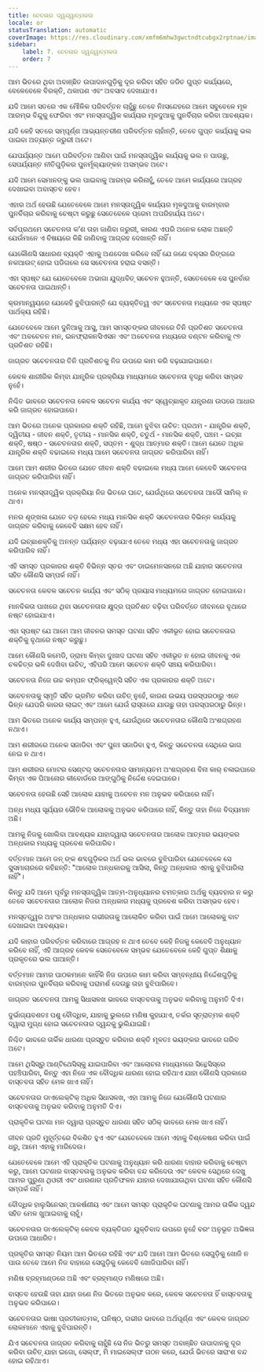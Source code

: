```yaml
---
title: ଚେତନାର ଦ୍ୱନ୍ଦ୍ୱାତ୍ମକତା
locale: or
statusTranslation: automatic
coverImage: https://res.cloudinary.com/xmfm6mhw3gwctndtcubgx2rptnae/image/upload/v1741354419/small_cover_la_gran_rebelion_28716e29d2.webp
sidebar:
    label: 7. ଚେତନାର ଦ୍ୱନ୍ଦ୍ୱାତ୍ମକତା
    order: 7
---
```

ଆମ ଭିତରେ ଥିବା ଅବାଞ୍ଛିତ ଉପାଦାନଗୁଡ଼ିକୁ ଦୂର କରିବା ସହିତ ଜଡିତ ଗୁପ୍ତ କାର୍ଯ୍ୟରେ, ବେଳେବେଳେ ବିରକ୍ତି, ଥକାପଣ ଏବଂ ଅବସାଦ ଦେଖାଯାଏ।

ଯଦି ଆମେ ସତରେ ଏକ ମୌଳିକ ପରିବର୍ତ୍ତନ ଚାହୁଁଛୁ ତେବେ ନିଃସନ୍ଦେହରେ ଆମେ ସବୁବେଳେ ମୂଳ ଆରମ୍ଭ ବିନ୍ଦୁକୁ ଫେରିବା ଏବଂ ମନସ୍ତାତ୍ତ୍ୱିକ କାର୍ଯ୍ୟର ମୂଳଦୁଆକୁ ପୁନର୍ବିଚାର କରିବା ଆବଶ୍ୟକ।

ଯଦି କେହି ସତରେ ସମ୍ପୂର୍ଣ୍ଣ ଆଭ୍ୟନ୍ତରୀଣ ପରିବର୍ତ୍ତନ ଚାହାଁନ୍ତି, ତେବେ ଗୁପ୍ତ କାର୍ଯ୍ୟକୁ ଭଲ ପାଇବା ଅତ୍ୟନ୍ତ ଜରୁରୀ ଅଟେ।

ଯେପର୍ଯ୍ୟନ୍ତ ଆମେ ପରିବର୍ତ୍ତନ ଆଣିବା ପାଇଁ ମନସ୍ତାତ୍ତ୍ୱିକ କାର୍ଯ୍ୟକୁ ଭଲ ନ ପାଉଛୁ, ସେପର୍ଯ୍ୟନ୍ତ ନୀତିଗୁଡ଼ିକର ପୁନର୍ମୂଲ୍ୟାଙ୍କନ ଅସମ୍ଭବ ଅଟେ।

ଯଦି ଆମେ ସେମାନଙ୍କୁ ଭଲ ପାଇବାକୁ ଆରମ୍ଭ କରିନାହୁଁ, ତେବେ ଆମେ କାର୍ଯ୍ୟରେ ଆଗ୍ରହ ଦେଖାଇବା ଅବାସ୍ତବ ହେବ।

ଏହାର ଅର୍ଥ ହେଉଛି ଯେତେବେଳେ ଆମେ ମନସ୍ତାତ୍ତ୍ୱିକ କାର୍ଯ୍ୟର ମୂଳଦୁଆକୁ ବାରମ୍ବାର ପୁନର୍ବିଚାର କରିବାକୁ ଚେଷ୍ଟା କରୁଛୁ ସେତେବେଳେ ପ୍ରେମ ଅପରିହାର୍ଯ୍ୟ ଅଟେ।

ସର୍ବପ୍ରଥମେ ସଚେତନତା କ’ଣ ତାହା ଜାଣିବା ଜରୁରୀ, କାରଣ ଏପରି ଅନେକ ଲୋକ ଅଛନ୍ତି ଯେଉଁମାନେ ଏ ବିଷୟରେ କିଛି ଜାଣିବାକୁ ଆଗ୍ରହ ଦେଖାନ୍ତି ନାହିଁ।

ଯେକୌଣସି ସାଧାରଣ ବ୍ୟକ୍ତି ଏହାକୁ ଅଣଦେଖା କରିବେ ନାହିଁ ଯେ ଜଣେ ବକ୍ସର ରିଙ୍ଗରେ ନକଆଉଟ୍ ହୋଇ ପଡିଗଲେ ସେ ସଚେତନତା ହରାଇ ବସନ୍ତି।

ଏହା ସ୍ପଷ୍ଟ ଯେ ଯେତେବେଳେ ଅଭାଗା ଯୁଦ୍ଧବିତ୍ ସଚେତନ ହୁଅନ୍ତି, ସେତେବେଳେ ସେ ପୁନର୍ବାର ସଚେତନତା ପାଇଥାନ୍ତି।

କ୍ରମାନ୍ୱୟରେ ଯେକେହି ବୁଝିପାରନ୍ତି ଯେ ବ୍ୟକ୍ତିତ୍ୱ ଏବଂ ସଚେତନତା ମଧ୍ୟରେ ଏକ ସ୍ପଷ୍ଟ ପାର୍ଥକ୍ୟ ରହିଛି।

ଯେତେବେଳେ ଆମେ ଦୁନିଆକୁ ଆସୁ, ଆମ ସମସ୍ତଙ୍କର ଜୀବନରେ ତିନି ପ୍ରତିଶତ ସଚେତନତା ଏବଂ ଅବଚେତନ ମନ, ଇନଫ୍ରାକନସିଏସନ ଏବଂ ଅଚେତନତା ମଧ୍ୟରେ ବଣ୍ଟନ କରିବାକୁ ୯୭ ପ୍ରତିଶତ ରହିଛି।

ଜାଗ୍ରତ ସଚେତନତାର ତିନି ପ୍ରତିଶତକୁ ନିଜ ଉପରେ କାମ କରି ବଢ଼ାଯାଇପାରେ।

କେବଳ ଶାରୀରିକ କିମ୍ବା ଯାନ୍ତ୍ରିକ ପ୍ରକ୍ରିୟା ମାଧ୍ୟମରେ ସଚେତନତା ବୃଦ୍ଧି କରିବା ସମ୍ଭବ ନୁହେଁ।

ନିଶ୍ଚିତ ଭାବରେ ସଚେତନତା କେବଳ ସଚେତନ କାର୍ଯ୍ୟ ଏବଂ ସ୍ୱେଚ୍ଛାକୃତ ଯନ୍ତ୍ରଣା ଉପରେ ଆଧାର କରି ଜାଗ୍ରତ ହୋଇପାରେ।

ଆମ ଭିତରେ ଅନେକ ପ୍ରକାରର ଶକ୍ତି ରହିଛି, ଆମେ ବୁଝିବା ଉଚିତ: ପ୍ରଥମ - ଯାନ୍ତ୍ରିକ ଶକ୍ତି, ଦ୍ୱିତୀୟ - ଜୀବନ ଶକ୍ତି, ତୃତୀୟ - ମାନସିକ ଶକ୍ତି, ଚତୁର୍ଥ - ମାନସିକ ଶକ୍ତି, ପଞ୍ଚମ - ଇଚ୍ଛା ଶକ୍ତି, ଷଷ୍ଠ - ସଚେତନତାର ଶକ୍ତି, ସପ୍ତମ - ଶୁଦ୍ଧ ଆତ୍ମାର ଶକ୍ତି। ଆମେ ଯେତେ ଅଧିକ ଯାନ୍ତ୍ରିକ ଶକ୍ତି ବଢାଇଲେ ମଧ୍ୟ ଆମେ ସଚେତନତା ଜାଗ୍ରତ କରିପାରିବା ନାହିଁ।

ଆମେ ଆମ ଶରୀର ଭିତରେ ଯେତେ ଜୀବନ ଶକ୍ତି ବଢାଇଲେ ମଧ୍ୟ ଆମେ କେବେବି ସଚେତନତା ଜାଗ୍ରତ କରିପାରିବା ନାହିଁ।

ଅନେକ ମନସ୍ତାତ୍ତ୍ୱିକ ପ୍ରକ୍ରିୟା ନିଜ ଭିତରେ ଘଟେ, ଯେଉଁଥିରେ ସଚେତନତା ଆଦୌ ସାମିଲ୍ ନ ଥାଏ।

ମନର ଶୃଙ୍ଖଳା ଯେତେ ବଡ଼ ହେଲେ ମଧ୍ୟ ମାନସିକ ଶକ୍ତି ସଚେତନତାର ବିଭିନ୍ନ କାର୍ଯ୍ୟକୁ ଜାଗ୍ରତ କରିବାକୁ କେବେବି ସକ୍ଷମ ହେବ ନାହିଁ।

ଯଦି ଇଚ୍ଛାଶକ୍ତିକୁ ଅନନ୍ତ ପର୍ଯ୍ୟନ୍ତ ବଢ଼ାଯାଏ ତେବେ ମଧ୍ୟ ଏହା ସଚେତନତାକୁ ଜାଗ୍ରତ କରିପାରିବ ନାହିଁ।

ଏହି ସମସ୍ତ ପ୍ରକାରର ଶକ୍ତି ବିଭିନ୍ନ ସ୍ତର ଏବଂ ଡାଇମେନସନରେ ଅଛି ଯାହାର ସଚେତନତା ସହିତ କୌଣସି ସମ୍ପର୍କ ନାହିଁ।

ସଚେତନତା କେବଳ ସଚେତନ କାର୍ଯ୍ୟ ଏବଂ ସଠିକ୍ ପ୍ରୟାସ ମାଧ୍ୟମରେ ଜାଗ୍ରତ ହୋଇପାରେ।

ମାନବିକତା ପାଖରେ ଥିବା ସଚେତନତାର କ୍ଷୁଦ୍ର ପ୍ରତିଶତ ବଢ଼ିବା ପରିବର୍ତ୍ତେ ଜୀବନରେ ବୃଥାରେ ନଷ୍ଟ ହୋଇଯାଏ।

ଏହା ସ୍ପଷ୍ଟ ଯେ ଆମେ ଆମ ଜୀବନର ସମସ୍ତ ଘଟଣା ସହିତ ଏକୀଭୂତ ହୋଇ ସଚେତନତାର ଶକ୍ତିକୁ ବୃଥାରେ ନଷ୍ଟ କରୁଛୁ।

ଆମେ କୌଣସି କମେଡି, ଡ୍ରାମା କିମ୍ବା ଦୁଃଖଦ ଘଟଣା ସହିତ ଏକୀଭୂତ ନ ହୋଇ ଜୀବନକୁ ଏକ ଚଳଚ୍ଚିତ୍ର ଭଳି ଦେଖିବା ଉଚିତ୍, ଏହିପରି ଆମେ ସଚେତନ ଶକ୍ତି ସଞ୍ଚୟ କରିପାରିବା।

ସଚେତନତା ନିଜେ ଉଚ୍ଚ କମ୍ପନ ଫ୍ରିକ୍ୱେନ୍ସି ସହିତ ଏକ ପ୍ରକାରର ଶକ୍ତି ଅଟେ।

ସଚେତନତାକୁ ସ୍ମୃତି ସହିତ ଭ୍ରମିତ କରିବା ଉଚିତ୍ ନୁହେଁ, କାରଣ ଉଭୟ ପରସ୍ପରଠାରୁ ଏତେ ଭିନ୍ନ ଯେପରି କାରର ଲାଇଟ୍ ଏବଂ ଆମେ ଯେଉଁ ରାସ୍ତାରେ ଯାଉଛୁ ତାହା ପରସ୍ପରଠାରୁ ଭିନ୍ନ।

ଆମ ଭିତରେ ଅନେକ କାର୍ଯ୍ୟ ସମ୍ପନ୍ନ ହୁଏ, ଯେଉଁଥିରେ ସଚେତନତାର କୌଣସି ଅଂଶଗ୍ରହଣ ନଥାଏ।

ଆମ ଶରୀରରେ ଅନେକ ସଜାଡିବା ଏବଂ ପୁନଃ ସଜାଡିବା ହୁଏ, କିନ୍ତୁ ସଚେତନତା ସେଥିରେ ଭାଗ ନେଇ ନ ଥାଏ।

ଆମ ଶରୀରର ମୋଟର ସେଣ୍ଟର୍ ସଚେତନତାର ସାମାନ୍ୟତମ ଅଂଶଗ୍ରହଣ ବିନା କାର୍ ଚଳାଇପାରେ କିମ୍ବା ଏକ ପିଆନୋର କୀବୋର୍ଡରେ ଆଙ୍ଗୁଠିକୁ ନିର୍ଦ୍ଦେଶ ଦେଇପାରେ।

ସଚେତନତା ହେଉଛି ସେହି ଆଲୋକ ଯାହାକୁ ଅଚେତନ ମନ ଅନୁଭବ କରିପାରେ ନାହିଁ।

ଅନ୍ଧ ମଧ୍ୟ ସୂର୍ଯ୍ୟର ଭୌତିକ ଆଲୋକକୁ ଅନୁଭବ କରିପାରେ ନାହିଁ, କିନ୍ତୁ ତାହା ନିଜେ ବିଦ୍ୟମାନ ଅଛି।

ଆମକୁ ନିଜକୁ ଖୋଲିବା ଆବଶ୍ୟକ ଯାହାଦ୍ୱାରା ସଚେତନତାର ଆଲୋକ ଆତ୍ମାର ଭୟଙ୍କର ଅନ୍ଧକାର ମଧ୍ୟକୁ ପ୍ରବେଶ କରିପାରିବ।

ବର୍ତ୍ତମାନ ଆମେ ଜନ୍ ଙ୍କ ଶବ୍ଦଗୁଡ଼ିକର ଅର୍ଥ ଭଲ ଭାବରେ ବୁଝିପାରିବା ଯେତେବେଳେ ସେ ସୁସମାଚାରରେ କହିଛନ୍ତି: "ଆଲୋକ ଅନ୍ଧକାରକୁ ଆସିଲା, କିନ୍ତୁ ଅନ୍ଧକାର ଏହାକୁ ବୁଝିପାରିଲା ନାହିଁ"।

କିନ୍ତୁ ଯଦି ଆମେ ପୂର୍ବରୁ ମନସ୍ତାତ୍ତ୍ୱିକ ଆତ୍ମ-ଅନୁଧ୍ୟାନର ଚମତ୍କାର ଅର୍ଥକୁ ବ୍ୟବହାର ନ କରୁ ତେବେ ସଚେତନତାର ଆଲୋକ ନିଜର ଅନ୍ଧକାର ମଧ୍ୟକୁ ପ୍ରବେଶ କରିବା ଅସମ୍ଭବ ହେବ।

ମନସ୍ତତ୍ତ୍ୱର ଅହଂର ଅନ୍ଧକାର ଗଭୀରତାକୁ ଆଲୋକିତ କରିବା ପାଇଁ ଆମେ ଆଲୋକକୁ ବାଟ ଦେଖାଇବା ଆବଶ୍ୟକ।

ଯଦି କାହାର ପରିବର୍ତ୍ତନ କରିବାରେ ଆଗ୍ରହ ନ ଥାଏ ତେବେ କେହି ନିଜକୁ କେବେବି ଅନୁଧ୍ୟାନ କରିବେ ନାହିଁ, ଏହି ଆଗ୍ରହ କେବଳ ସେତେବେଳେ ସମ୍ଭବ ଯେତେବେଳେ କେହି ଗୁପ୍ତ ଶିକ୍ଷାକୁ ପ୍ରକୃତରେ ଭଲ ପାଆନ୍ତି।

ବର୍ତ୍ତମାନ ଆମର ପାଠକମାନେ କାହିଁକି ନିଜ ଉପରେ କାମ କରିବା ସମ୍ବନ୍ଧୀୟ ନିର୍ଦ୍ଦେଶଗୁଡ଼ିକୁ ବାରମ୍ବାର ପୁନର୍ବିଚାର କରିବାକୁ ପରାମର୍ଶ ଦେଉଛୁ ତାହା ବୁଝିପାରିବେ।

ଜାଗ୍ରତ ସଚେତନତା ଆମକୁ ସିଧାସଳଖ ଭାବରେ ବାସ୍ତବତାକୁ ଅନୁଭବ କରିବାକୁ ଅନୁମତି ଦିଏ।

ଦୁର୍ଭାଗ୍ୟବଶତଃ ପଶୁ ବୌଦ୍ଧିକ, ଯାହାକୁ ଭୁଲରେ ମଣିଷ କୁହାଯାଏ, ତର୍କର ସୂତ୍ରାତ୍ମକ ଶକ୍ତି ଦ୍ୱାରା ମୁଗ୍ଧ ହୋଇ ସଚେତନତାର ଦ୍ୱନ୍ଦକୁ ଭୁଲିଯାଇଛି।

ନିଶ୍ଚିତ ଭାବରେ ତାର୍କିକ ଧାରଣା ପ୍ରସ୍ତୁତ କରିବାର ଶକ୍ତି ମୂଳତଃ ଭୟଙ୍କର ଭାବରେ ଗରିବ ଅଟେ।

ଆମେ ଥିସିସ୍‌ରୁ ଆଣ୍ଟିଥେସିସ୍‌କୁ ଯାଇପାରିବା ଏବଂ ଆଲୋଚନା ମାଧ୍ୟମରେ ସିନ୍ଥେସିସ୍‌ରେ ପହଞ୍ଚିପାରିବା, କିନ୍ତୁ ଏହା ନିଜେ ଏକ ବୌଦ୍ଧିକ ଧାରଣା ହୋଇ ରହିଥାଏ ଯାହା କୌଣସି ପ୍ରକାରେ ବାସ୍ତବତା ସହିତ ମେଳ ଖାଏ ନାହିଁ।

ସଚେତନତାର ଡାଏଲେକ୍ଟିକ୍ ଅଧିକ ସିଧାସଳଖ, ଏହା ଆମକୁ ନିଜେ ଯେକୌଣସି ଘଟଣାର ବାସ୍ତବତାକୁ ଅନୁଭବ କରିବାକୁ ଅନୁମତି ଦିଏ।

ପ୍ରାକୃତିକ ଘଟଣା ମନ ଦ୍ୱାରା ପ୍ରସ୍ତୁତ ଧାରଣା ସହିତ ସଠିକ୍ ଭାବରେ ମେଳ ଖାଏ ନାହିଁ।

ଜୀବନ ପ୍ରତି ମୁହୂର୍ତ୍ତରେ ବିକଶିତ ହୁଏ ଏବଂ ଯେତେବେଳେ ଆମେ ଏହାକୁ ବିଶ୍ଳେଷଣ କରିବା ପାଇଁ ଧରୁ, ଆମେ ଏହାକୁ ମାରିଦେଉ।

ଯେତେବେଳେ ଆମେ ଏହି ପ୍ରାକୃତିକ ଘଟଣାକୁ ଅନୁଧ୍ୟାନ କରି ଧାରଣା ବାହାର କରିବାକୁ ଚେଷ୍ଟା କରୁ, ଆମେ ଘଟଣାର ବାସ୍ତବତାକୁ ଅନୁଭବ କରିବା ବନ୍ଦ କରିଦେଉ ଏବଂ କେବଳ ସେଥିରେ ଦେଖୁ ଆମର ପୁରୁଣା ଥିଓରୀ ଏବଂ ଧାରଣାର ପ୍ରତିଫଳନ ଯାହାର ଦେଖାଯାଉଥିବା ଘଟଣା ସହିତ କୌଣସି ସମ୍ପର୍କ ନାହିଁ।

ବୌଦ୍ଧିକ ହାଲୁସିନେସନ୍ ଆକର୍ଷଣୀୟ ଏବଂ ଆମେ ସମସ୍ତ ପ୍ରାକୃତିକ ଘଟଣାକୁ ଆମର ତାର୍କିକ ଦ୍ୱନ୍ଦ ସହିତ ମେଳ ଖୁଆଇବାକୁ ଚାହୁଁ।

ସଚେତନତାର ଡାଏଲେକ୍ଟିକ୍ କେବଳ ବ୍ୟକ୍ତିଗତ ଯୁକ୍ତିବାଦ ଉପରେ ନୁହେଁ ବରଂ ଅନୁଭୂତ ଅଭିଜ୍ଞତା ଉପରେ ଆଧାରିତ।

ପ୍ରକୃତିର ସମସ୍ତ ନିୟମ ଆମ ଭିତରେ ରହିଛି ଏବଂ ଯଦି ଆମେ ଆମ ଭିତରେ ସେଗୁଡ଼ିକୁ ଖୋଜି ନ ପାଉ ତେବେ ଆମେ ନିଜ ବାହାରେ ସେଗୁଡ଼ିକୁ କେବେବି ଖୋଜିପାରିବା ନାହିଁ।

ମଣିଷ ବ୍ରହ୍ମାଣ୍ଡରେ ଅଛି ଏବଂ ବ୍ରହ୍ମାଣ୍ଡ ମଣିଷରେ ଅଛି।

ବାସ୍ତବ ହେଉଛି ତାହା ଯାହା ଜଣେ ନିଜ ଭିତରେ ଅନୁଭବ କରେ, କେବଳ ସଚେତନତା ହିଁ ବାସ୍ତବତାକୁ ଅନୁଭବ କରିପାରେ।

ସଚେତନତାର ଭାଷା ପ୍ରତୀକାତ୍ମକ, ଘନିଷ୍ଠ, ଗଭୀର ଭାବରେ ଅର୍ଥପୂର୍ଣ୍ଣ ଏବଂ କେବଳ ଜାଗ୍ରତ ଲୋକମାନେ ଏହାକୁ ବୁଝିପାରନ୍ତି।

ଯିଏ ସଚେତନତା ଜାଗ୍ରତ କରିବାକୁ ଚାହୁଁଛି ସେ ନିଜ ଭିତରୁ ସମସ୍ତ ଅବାଞ୍ଛିତ ଉପାଦାନକୁ ଦୂର କରିବା ଉଚିତ୍ ଯାହା ଇଗୋ, ସେଲ୍ଫ, ମି ମାଇସେଲ୍ଫ ଗଠନ କରେ, ଯେଉଁ ଭିତରେ ସାରାଂଶ ବନ୍ଦ ହୋଇ ରହିଥାଏ।
